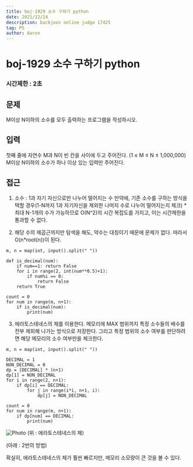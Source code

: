 ```yaml
---
title: boj-1929 소수 구하기 python
date: 2021/12/24
description: backjoon online judge 17425
tag: PS
author: Aaron
---
```


# boj-1929 소수 구하기 python

### 시간제한 : 2초

## 문제
M이상 N이하의 소수를 모두 출력하는 프로그램을 작성하시오.

## 입력
첫째 줄에 자연수 M과 N이 빈 칸을 사이에 두고 주어진다. (1 ≤ M ≤ N ≤ 1,000,000) M이상 N이하의 소수가 하나 이상 있는 입력만 주어진다.

## 접근
1. 소수 : 1과 자기 자신으로만 나누어 떨어지는 수
만약에, 기존 소수를 구하는 방식을  택할 경우(1-N까지 1과 자기자신을  제외한 나머지 수로 나누어 떨어지는지 체크) * 최대 N-1개의 수가 가능하므로 O(N^2)의 시간 복잡도를 가지고, 이는 시간제한을 통과할 수 없다.

2. 해당 수의 제곱근까지만 탐색을 해도, 약수는 대칭이기 때문에 문제가 없다. 따라서 O(n*root(n))이 된다.
```
m, n = map(int, input().split(" "))

def is_decimal(num):
    if num==1: return False
    for i in range(2, int(num**0.5)+1):
        if num%i == 0:
            return False
    return True

count = 0
for num in range(m, n+1):
    if is_decimal(num):
        print(num)

```

3. 에라토스테네스의 체를 이용한다.
메모리에 MAX 범위까지 특정 소수들의 배수를 전부 제외해 나가는 방식으로 저장한다. 그리고 특정 범위의  소수 여부를 판단하려면 해당 메모리의 소수 여부만을 체크한다.
```
m, n = map(int, input().split(" "))

DECIMAL = 1
NON_DECIMAL = 0
dp = [DECIMAL] * (n+1)
dp[1] = NON_DECIMAL
for i in range(2, n+1):
    if dp[i] == DECIMAL:
        for j in range(i*i, n+1, i):
            dp[j] = NON_DECIMAL

count = 0
for num in range(m, n+1):
    if dp[num] == DECIMAL:
        print(num)
```

<Image
  src="https://seongwoon-blog.s3.ap-northeast-2.amazonaws.com/images/2021-12-24/result.png"
  alt="Photo"
  width={1125}
  height={250}
  priority
  className="next-image"
/>
(위 : 에라토스테네스의 체)

(아래 : 2번의 방법)

확실히, 에라토스테네스의 체가 훨씬 빠르지만, 메모리 소모량이 큰 것을 볼 수 있다.
